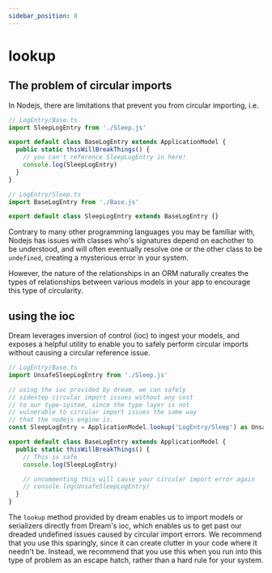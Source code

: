 ```yaml
---
sidebar_position: 8
---
```


# lookup

## The problem of circular imports

In Nodejs, there are limitations that prevent you from circular importing, i.e.

```ts
// LogEntry/Base.ts
import SleepLogEntry from './Sleep.js'

export default class BaseLogEntry extends ApplicationModel {
  public static thisWillBreakThings() {
    // you can't reference SleepLogEntry in here!
    console.log(SleepLogEntry)
  }
}

// LogEntry/Sleep.ts
import BaseLogEntry from './Base.js'

export default class SleepLogEntry extends BaseLogEntry {}
```

Contrary to many other programming languages you may be familiar with, Nodejs has issues with classes who's signatures depend on eachother to be understood, and will often eventually resolve one or the other class to be `undefined`, creating a mysterious error in your system.

However, the nature of the relationships in an ORM naturally creates the types of relationships between various models in your app to encourage this type of circularity.

## using the ioc

Dream leverages inversion of control (ioc) to ingest your models, and exposes a helpful utility to enable you to safely perform circular imports without causing a circular reference issue.

```ts
// LogEntry/Base.ts
import UnsafeSleepLogEntry from './Sleep.js'

// using the ioc provided by dream, we can safely
// sidestep circular import issues without any cost
// to our type-system, since the type layer is not
// vulnerable to circular import issues the same way
// that the nodejs engine is.
const SleepLogEntry = ApplicationModel.lookup('LogEntry/Sleep') as UnsafeSleepLogEntry

export default class BaseLogEntry extends ApplicationModel {
  public static thisWillBreakThings() {
    // This is safe
    console.log(SleepLogEntry)

    // uncommenting this will cause your circular import error again
    // console.log(UnsafeSleepLogEntry)
  }
}
```

The `lookup` method provided by dream enables us to import models or serializers directly from Dream's ioc, which enables us to get past our dreaded undefined issues caused by circular import errors. We recommend that you use this sparingly, since it can create clutter in your code where it needn't be. Instead, we recommend that you use this when you run into this type of problem as an escape hatch, rather than a hard rule for your system.